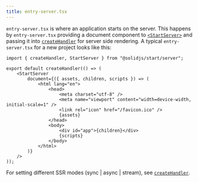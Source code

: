 ```yaml
---
title: entry-server.tsx
---
```


`entry-server.tsx` is where an application starts on the server.
This happens by `entry-server.tsx` providing a document component to [`<StartServer>`](/solid-start/reference/server/start-server) and passing it into [`createHandler`](/solid-start/reference/server/create-handler) for server side rendering.
A typical `entry-server.tsx` for a new project looks like this:

```tsx
import { createHandler, StartServer } from "@solidjs/start/server";

export default createHandler(() => (
	<StartServer
		document={({ assets, children, scripts }) => (
			<html lang="en">
				<head>
					<meta charset="utf-8" />
					<meta name="viewport" content="width=device-width, initial-scale=1" />
					<link rel="icon" href="/favicon.ico" />
					{assets}
				</head>
				<body>
					<div id="app">{children}</div>
					{scripts}
				</body>
			</html>
		)}
	/>
));
```

For setting different SSR modes (sync | async | stream), see [`createHandler`](/solid-start/reference/server/create-handler).
